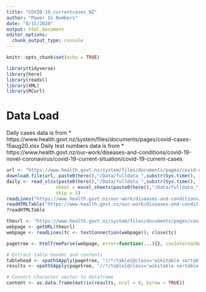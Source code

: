 ```yaml
---
title: "COVID-19_currentcases_NZ"
author: "Power In Numbers"
date: "8/15/2020"
output: html_document
editor_options: 
  chunk_output_type: console
---
```


```r
knitr::opts_chunk$set(echo = TRUE)
```

```r
library(tidyverse)
library(here)
library(readxl)
library(XML)
library(RCurl)
```


# Data Load
Daily cases data is from
* https://www.health.govt.nz/system/files/documents/pages/covid-cases-15aug20.xlsx
Daily test numbers data is from
* https://www.health.govt.nz/our-work/diseases-and-conditions/covid-19-novel-coronavirus/covid-19-current-situation/covid-19-current-cases

```r
url <- "https://www.health.govt.nz/system/files/documents/pages/covid-cases-15aug20.xlsx"
download.file(url, paste0(here(),"/Data/fulldata_",substr(Sys.time(), 1, 10), ".xlsx"), mode="wb")
daily <- read_xlsx(paste0(here(),"/Data/fulldata_",substr(Sys.time(), 1, 10), ".xlsx"),
                  sheet = excel_sheets(paste0(here(),"/Data/fulldata_",substr(Sys.time(), 1, 10), ".xlsx"))[1],
                  skip = 2)
readLines("https://www.health.govt.nz/our-work/diseases-and-conditions/covid-19-novel-coronavirus/covid-19-current-situation/covid-19-current-cases")
readHTMLTable("https://www.health.govt.nz/our-work/diseases-and-conditions/covid-19-novel-coronavirus/covid-19-current-situation/covid-19-current-cases")
?readHTMLTable
```


```r
theurl <- "https://www.health.govt.nz/system/files/documents/pages/covid-cases-15aug20.xlsx"
webpage <- getURL(theurl)
webpage <- readLines(tc <- textConnection(webpage)); close(tc)

pagetree <- htmlTreeParse(webpage, error=function(...){}, useInternalNodes = TRUE)

# Extract table header and contents
tablehead <- xpathSApply(pagetree, "//*/table[@class='wikitable sortable']/tr/th", xmlValue)
results <- xpathSApply(pagetree, "//*/table[@class='wikitable sortable']/tr/td", xmlValue)

# Convert character vector to dataframe
content <- as.data.frame(matrix(results, ncol = 8, byrow = TRUE))


```

